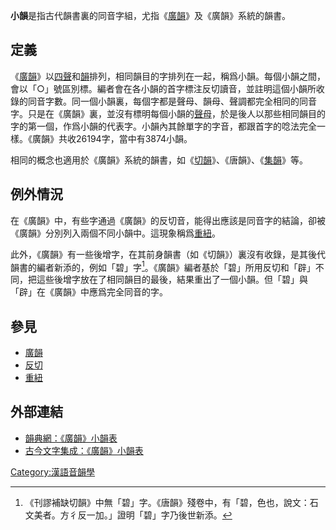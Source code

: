 '''小韻'''是指古代韻書裏的同音字組，尤指《[[廣韻|廣韻]]》及《廣韻》系統的韻書。

==定義==
《[[廣韻|廣韻]]》以[[四聲|四聲]]和[[韻|韻]]排列，相同韻目的字排列在一起，稱爲小韻。每個小韻之間，會以「○」號區別標。編者會在各小韻的首字標注反切讀音，並註明這個小韻所收錄的同音字數。同一個小韻裏，每個字都是聲母、韻母、聲調都完全相同的同音字。只是在《廣韻》裏，並沒有標明每個小韻的[[聲母|聲母]]，於是後人以那些相同韻目的字的第一個，作爲小韻的代表字。小韻內其餘單字的字音，都跟首字的唸法完全一樣。《廣韻》共收26194字，當中有3874小韻。

相同的概念也適用於《廣韻》系統的韻書，如《[[切韻|切韻]]》、《唐韻》、《[[集韻|集韻]]》等。

==例外情況==
在《廣韻》中，有些字通過《廣韻》的反切音，能得出應該是同音字的結論，卻被《廣韻》分別列入兩個不同小韻中。這現象稱爲[[重紐|重紐]]。

此外，《廣韻》有一些後增字，在其前身韻書（如《切韻》）裏沒有收錄，是其後代韻書的編者新添的，例如「碧」字<ref>《刊謬補缺切韻》中無「碧」字。《唐韻》殘卷中，有「碧，色也，說文：石文美者。方彳反一加。」證明「碧」字乃後世新添。</ref>。《廣韻》編者基於「碧」所用反切和「辟」不同，把這些後增字放在了相同韻目的最後，結果重出了一個小韻。但「碧」與「辟」在《廣韻》中應爲完全同音的字。

==參見==
*[[廣韻|廣韻]]
*[[反切|反切]]
*[[重紐|重紐]]

==外部連結==
*[https://ytenx.org/kyonh/sieux 韻典網：《廣韻》小韻表] {{Wayback|url=https://ytenx.org/kyonh/sieux |date=20200205040621 }}
*[http://www.ccamc.co/cjkv_yunshu.php?yunshu=gy&c=xy 古今文字集成：《廣韻》小韻表] {{Wayback|url=http://www.ccamc.co/cjkv_yunshu.php?yunshu=gy&c=xy |date=20201101002603 }}

{{lang-stub}}
{{漢語音韻學}}

[[Category:漢語音韻學|Category:漢語音韻學]]
